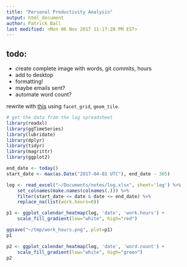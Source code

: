 ```yaml
---
title: "Personal Productivity Analysis"
output: html_document
author: Patrick Ball
last modified: <Mon 06 Nov 2017 11:17:28 PM EST>
---
```


## todo:
  - create complete image with words, git commits, hours
  - add to desktop
  - formatting!
  - maybe emails sent?
  - automate word count?


   rewrite with [this](http://r-statistics.co/Top50-Ggplot2-Visualizations-MasterList-R-Code.html#Calendar%20Heat%20Map)
 using `facet_grid`, `geom_tile`.

```r
# get the data from the log spreadsheet
library(readxl)
library(ggTimeSeries)
library(lubridate)
library(dplyr)
library(tidyr)
library(magrittr)
library(ggplot2)

end_date <- today()
start_date <- max(as.Date("2017-04-01 UTC"), end_date - 365)

log <- read_excel("~/Documents/notes/log.xlsx", sheet='log') %>%
    set_colnames(make.names(colnames(.))) %>%
    filter(start_date <= date & date <= end_date) %>%
    replace_na(list(work.hours=0))
```
```r
p1 <- ggplot_calendar_heatmap(log, 'date', 'work.hours') +
    scale_fill_gradient(low="white", high="red")

ggsave("~/tmp/work_hours.png", plot=p1)
p1
```
```r
p2 <- ggplot_calendar_heatmap(log, 'date', 'word.count') +
    scale_fill_gradient(low="white", high="green")
p2
```

<!-- done. -->
